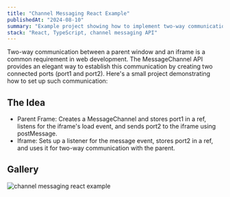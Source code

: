 ```yaml
---
title: "Channel Messaging React Example"
publishedAt: "2024-08-10"
summary: "Example project showing how to implement two-way communication between a React iframe and its React parent."
stack: "React, TypeScript, channel messaging API"
---
```


Two-way communication between a parent window and an iframe is a common requirement in web development. The MessageChannel API provides an elegant way to establish this communication by creating two connected ports (port1 and port2). Here's a small project demonstrating how to set up such communication:


## The Idea
- Parent Frame: Creates a MessageChannel and stores port1 in a ref, listens for the iframe's load event, and sends port2 to the iframe using postMessage.
- Iframe: Sets up a listener for the message event, stores port2 in a ref, and uses it for two-way communication with the parent.

## Gallery

<Image
  alt="channel messaging react example"
  src="https://raw.githubusercontent.com/galletafromjell666/channel-messaging-react-example/8fd6d24c6ef374489718d1e0bf8df7055a1520c9/S1.png"
/>
